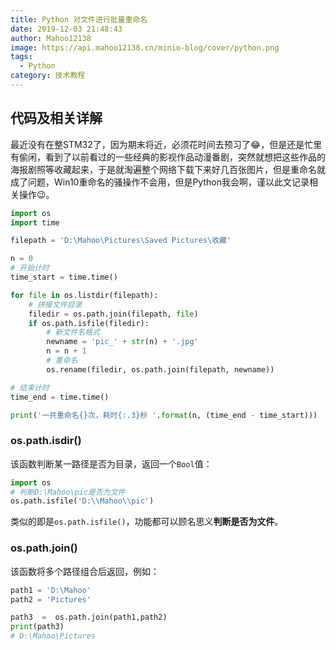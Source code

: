 ```yaml
---
title: Python 对文件进行批量重命名
date: 2019-12-03 21:48:43
author: Mahoo12138
image: https://api.mahoo12138.cn/minio-blog/cover/python.png
tags:
  - Python
category: 技术教程
---
```


## 代码及相关详解

最近没有在整STM32了，因为期末将近，必须花时间去预习了:joy:，但是还是忙里有偷闲，看到了以前看过的一些经典的影视作品动漫番剧，突然就想把这些作品的海报剧照等收藏起来，于是就淘遍整个网络下载下来好几百张图片，但是重命名就成了问题，Win10重命名的骚操作不会用，但是Python我会啊，谨以此文记录相关操作:wink:。

```python
import os
import time

filepath = 'D:\Mahoo\Pictures\Saved Pictures\收藏'

n = 0
# 开始计时
time_start = time.time()

for file in os.listdir(filepath):
    # 拼接文件目录
    filedir = os.path.join(filepath, file)
    if os.path.isfile(filedir):
        # 新文件名格式
        newname = 'pic_' + str(n) + '.jpg'
        n = n + 1
        # 重命名
        os.rename(filedir, os.path.join(filepath, newname))

# 结束计时
time_end = time.time()

print('一共重命名{}次，耗时{:.3}秒 '.format(n, (time_end - time_start)))
```

### os.path.isdir()

该函数判断某一路径是否为目录，返回一个`Bool`值：

```python
import os
# 判断D:\Mahoo\pic是否为文件
os.path.isfile('D:\\Mahoo\\pic')
```

类似的即是`os.path.isfile()`，功能都可以顾名思义**判断是否为文件**。

### os.path.join()

该函数将多个路径组合后返回，例如：

```python
path1 = 'D:\Mahoo'
path2 = 'Pictures'

path3  =  os.path.join(path1,path2)
print(path3)
# D:\Mahoo\Pictures
```
